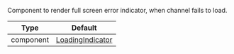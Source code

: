 Component to render full screen error indicator, when channel fails to load.

| Type      | Default                                                                                                                                    |
| --------- | ------------------------------------------------------------------------------------------------------------------------------------------ |
| component | [LoadingIndicator](https://github.com/GetStream/stream-chat-react-native/blob/main/package/src/components/Indicators/LoadingIndicator.tsx) |
